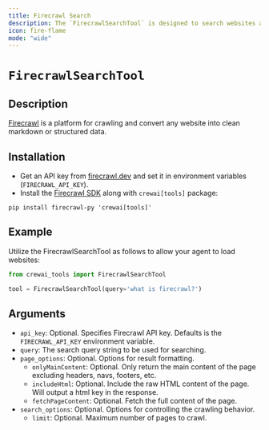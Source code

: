 ```yaml
---
title: Firecrawl Search
description: The `FirecrawlSearchTool` is designed to search websites and convert them into clean markdown or structured data.
icon: fire-flame
mode: "wide"
---
```


# `FirecrawlSearchTool`

## Description

[Firecrawl](https://firecrawl.dev) is a platform for crawling and convert any website into clean markdown or structured data.

## Installation

- Get an API key from [firecrawl.dev](https://firecrawl.dev) and set it in environment variables (`FIRECRAWL_API_KEY`).
- Install the [Firecrawl SDK](https://github.com/mendableai/firecrawl) along with `crewai[tools]` package:

```shell
pip install firecrawl-py 'crewai[tools]'
```

## Example

Utilize the FirecrawlSearchTool as follows to allow your agent to load websites:

```python Code
from crewai_tools import FirecrawlSearchTool

tool = FirecrawlSearchTool(query='what is firecrawl?')
```

## Arguments

- `api_key`: Optional. Specifies Firecrawl API key. Defaults is the `FIRECRAWL_API_KEY` environment variable.
- `query`: The search query string to be used for searching.
- `page_options`: Optional. Options for result formatting.
  - `onlyMainContent`: Optional. Only return the main content of the page excluding headers, navs, footers, etc.
  - `includeHtml`: Optional. Include the raw HTML content of the page. Will output a html key in the response.
  - `fetchPageContent`: Optional. Fetch the full content of the page.
- `search_options`: Optional. Options for controlling the crawling behavior.
  - `limit`: Optional. Maximum number of pages to crawl.